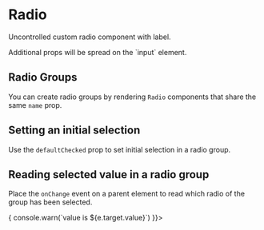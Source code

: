 

<Meta title="Components/Forms/Radio" decorators={[withKnobs]} component={Radio} />

# Radio

Uncontrolled custom radio component with label.

<Story name="Knobs">
  <Radio
    disabled={boolean('disabled', false)}
    name="knobs"
    label={text('label', 'Option one')}
  />
</Story>

<Source
  language="jsx"
  code='<Radio name="radio-group-name" label="I agree to receive spam" />'
/>

<Info type="info">
  Additional props will be spread on the `input` element.
</Info>

<Props of={Radio} />

## Radio Groups

You can create radio groups by rendering `Radio` components that share the same `name`
prop.

<Preview>
  <Story name="Radio Groups">
    <React.Fragment>
      <Radio name="radio-group-story" label="Option one" />
      <Radio name="radio-group-story" label="Option two" />
      <Radio name="radio-group-story" label="Option three" />
    </React.Fragment>
  </Story>
</Preview>

## Setting an initial selection

Use the `defaultChecked` prop to set initial selection in a radio group.

<Preview>
  <Story name="Initial selection">
    <React.Fragment>
      <Radio name="radio-group-initial" label="Selected by default" defaultChecked />
      <Radio name="radio-group-initial" label="The other option" />
    </React.Fragment>
  </Story>
</Preview>

## Reading selected value in a radio group

Place the `onChange` event on a parent element to read which radio of the group has been
selected.

<Preview>
  <Story name="Reading selected value in a radio group">
    <div onChange={(e) => { console.warn(`value is ${e.target.value}`) }}>
      <Radio name="radio-group-onchange" label="Option one" value="1" />
      <Radio name="radio-group-onchange" label="Option two" value="2" />
      <Radio name="radio-group-onchange" label="Option three" value="3" />
    </div>
  </Story>
</Preview>
